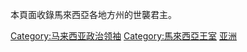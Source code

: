 {{Commonscat|Monarchs of Malaysia}}
本頁面收錄馬來西亞各地方州的世襲君主。

[[Category:马来西亚政治领袖|Category:马来西亚政治领袖]]
[[Category:馬來西亞王室|Category:馬來西亞王室]]
[[Category:各国君主|亚洲]]